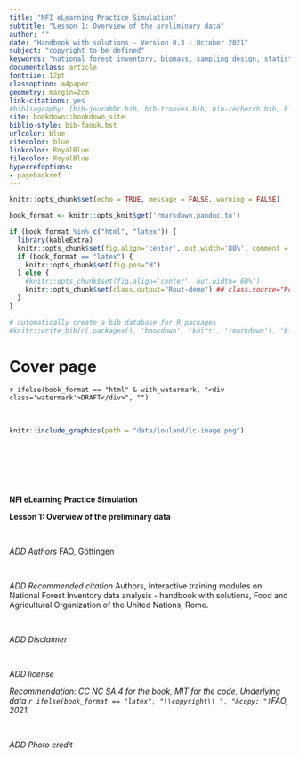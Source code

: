 ```yaml
---
title: "NFI eLearning Practice Simulation"
subtitle: "Lesson 1: Overview of the preliminary data"
author: ""
date: "Handbook with solutions - Version 0.3 - October 2021"
subject: "copyright to be defined"
keywords: "national forest inventory, biomass, sampling design, statistical sampling, allometric equations, wood density, data analysis"
documentclass: article
fontsize: 12pt
classoption: a4paper
geometry: margin=2cm
link-citations: yes
#bibliography: [bib-jourabbr.bib, bib-trouves.bib, bib-recherch.bib, bib-rstudio.bib, bib-packages.bib]
site: bookdown::bookdown_site
biblio-style: bib-faouk.bst
urlcolor: blue
citecolor: blue
linkcolor: RoyalBlue
filecolor: RoyalBlue
hyperrefoptions: 
- pagebackref
---
```


```r

knitr::opts_chunk$set(echo = TRUE, message = FALSE, warning = FALSE)

book_format <- knitr::opts_knit$get('rmarkdown.pandoc.to')

if (book_format %in% c("html", "latex")) {
  library(kableExtra)
  knitr::opts_chunk$set(fig.align='center', out.width='80%', comment = "")
  if (book_format == "latex") {
    knitr::opts_chunk$set(fig.pos="H")
  } else {
    #knitr::opts_chunk$set(fig.align='center', out.width='60%')
    knitr::opts_chunk$set(class.output="Rout-demo") ## class.source="Rchunk"
  }
}

# automatically create a bib database for R packages
#knitr::write_bib(c(.packages(), 'bookdown', 'knitr', 'rmarkdown'), 'bib-packages.bib')


```


<!-- ADD COVER PAGE TO HTML OUTPUT -->
<!-- `r if (book_format == "html") ' -->
# Cover page {-}
<!-- '` -->



`r ifelse(book_format == "html" & with_watermark, "<div class='watermark'>DRAFT</div>", "")`

\  

```r

knitr::include_graphics(path = "data/louland/lc-image.png")

```

\  

\  

\  

\newpage


**NFI eLearning Practice Simulation**

**Lesson 1: Overview of the preliminary data**

\  

*ADD Authors*
 FAO, Göttingen

\  

*ADD Recommended citation*
Authors, Interactive training modules on National Forest Inventory data analysis - handbook with solutions, Food and Agricultural Organization of the United Nations, Rome.

\  

*ADD Disclaimer*

\ 

*ADD license*

*Recommendation: CC NC SA 4 for the book, MIT for the code, Underlying data `r ifelse(book_format == "latex", "\\copyright\\ ", "&copy; ")`FAO, 2021.*

\ 

*ADD Photo credit*




\newpage


\tableofcontents

\listoffigures

\listoftables


